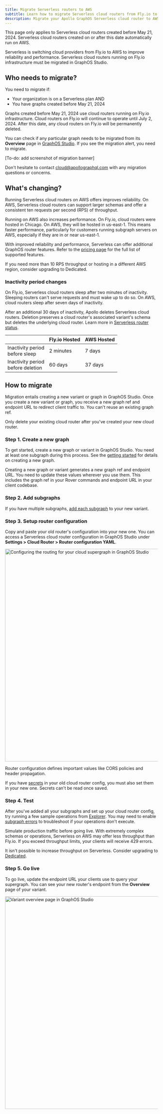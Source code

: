 ```yaml
---
title: Migrate Serverless routers to AWS
subtitle: Learn how to migrate Serverless cloud routers from Fly.io to AWS
description: Migrate your Apollo GraphOS Serverless cloud router to AWS for improved reliability and performance. Learn about changes, migration steps, and who needs to migrate.
---
```


<Note>

This page only applies to Serverless cloud routers created before May 21, 2024. Serverless cloud routers created on or after this date automatically run on AWS.

</Note>

Serverless is switching cloud providers from Fly.io to AWS to improve reliability and performance.
Serverless cloud routers running on Fly.io infrastructure must be migrated in GraphOS Studio.

## Who needs to migrate?

You need to migrate if:

- Your organization is on a Serverless plan AND
- You have graphs created before May 21, 2024

Graphs created before May 21, 2024 use cloud routers running on Fly.io infrastructure.
Cloud routers on Fly.io will continue to operate until July 2, 2024. After this date, any cloud routers on Fly.io will be permanently deleted.

You can check if any particular graph needs to be migrated from its **Overview** page in [GraphOS Studio](https://studio.apollographql.com?referrer=docs-content). If you see the migration alert, you need to migrate.

[To-do: add screenshot of migration banner]

<Tip>

Don't hesitate to contact [cloud@apollographql.com](mailto:cloud@apollographql.com) with any migration questions or concerns.

</Tip>

## What's changing?

Running Serverless cloud routers on AWS offers improves reliability. On AWS, Serverless cloud routers can support larger schemas and offer a consistent ten requests per second (RPS) of throughput.

Running on AWS also increases performance. On Fly.io, cloud routers were hosted in Chicago. On AWS, they will be hosted in us-east-1. This means faster performance, particularly for customers running subgraph servers on AWS, especially if they are in or near us-east-1.

With improved reliability and performance, Serverless can offer additional GraphOS router features. Refer to the [pricing page](https://www.apollographql.com/pricing#graphos-router) for the full list of supported features.

If you need more than 10 RPS throughput or hosting in a different AWS region, consider upgrading to Dedicated.

### Inactivity period changes

On Fly.io, Serverless cloud routers sleep after two minutes of inactivity. Sleeping routers can't serve requests and must wake up to do so. On AWS, cloud routers sleep after seven days of inactivity.

After an additional 30 days of inactivity, Apollo deletes Serverless cloud routers.
Deletion preserves a cloud router's associated variant's schema but deletes the underlying cloud router. Learn more in [Serverless router status](./#serverless-router-status).

|                                        | Fly.io Hosted | AWS Hosted |
| -------------------------------------- | ------------- | ---------- |
| Inactivity period <br/>before sleep    | 2 minutes     | 7 days     |
| Inactivity period <br/>before deletion | 60 days       | 37 days    |

## How to migrate

Migration entails creating a new variant or graph in GraphOS Studio. Once you create a new variant or graph, you receive a new graph ref and endpoint URL to redirect client traffic to. You can't reuse an existing graph ref.

<Caution>

Only delete your existing cloud router after you've created your new cloud router.

</Caution>

<!-- vale Apollo.Headings = NO -->

### Step 1. Create a new graph

To get started, create a new graph or variant in GraphOS Studio. You need at least one subgraph during this process. See the [getting started](/graphos/quickstart/cloud/#from-an-existing-account) for details on creating a new graph.

Creating a new graph or variant generates a new graph ref and endpoint URL. You need to update these values wherever you use them. This includes the graph ref in your Rover commands and endpoint URL in your client codebase.

### Step 2. Add subgraphs

If you have multiple subgraphs, [add each subgraph](/graphos/quickstart/next-steps/#add-another-subgraph) to your new variant.

### Step 3. Setup router configuration

Copy and paste your old router's configuration into your new one. You can access a Serverless cloud router configuration in GraphOS Studio under **Settings > Cloud Router > Router configuration YAML**.

<img
  className="screenshot"
  alt="Configuring the routing for your cloud supergraph in GraphOS Studio"
  src="../../img/cloud-routing/configuration-main.jpg"
  width="700"
/>

Router configuration defines important values like CORS policies and header propagation.

<Note>

If you have [secrets](../configuration/#managing-secrets) in your old cloud router config, you must also set them in your new one. Secrets can't be read once saved.

</Note>

### Step 4. Test

After you've added all your subgraphs and set up your cloud router config, try running a few sample operations from [Explorer](../../explorer/).
You may need to enable [subgraph errors](/graphos/cloud-routing/configuration#subgraph-error-inclusion) to troubleshoot if your operations don't execute.

Simulate production traffic before going live. With extremely complex schemas or operations, Serverless on AWS may offer less throughput than Fly.io. If you exceed throughput limits, your clients will receive 429 errors.

<Note>

It isn't possible to increase throughput on Serverless. Consider upgrading to [Dedicated](../dedicated/).

</Note>

### Step 5. Go live

To go live, update the endpoint URL your clients use to query your supergraph. You can see your new router's endpoint from the **Overview** page of your variant.

<img
  className="screenshot"
  alt="Variant overview page in GraphOS Studio"
  src="../../img/cloud-routing/graph-overview.jpg"
  width="700"
/>

<!-- vale Apollo.Headings = YES -->
